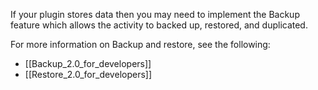 If your plugin stores data then you may need to implement the Backup feature which allows the activity to backed up, restored, and duplicated.

For more information on Backup and restore, see the following:

- [[Backup_2.0_for_developers]]
- [[Restore_2.0_for_developers]]
